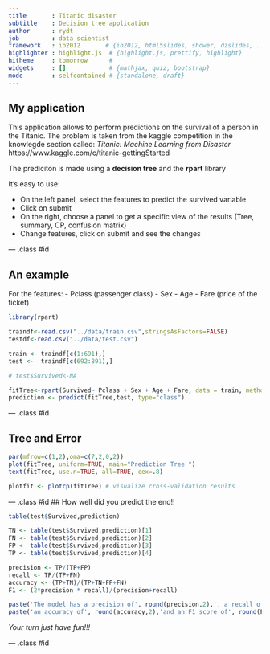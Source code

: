 ```yaml
---
title       : Titanic disaster 
subtitle    : Decision tree application 
author      : rydt
job         : data scientist
framework   : io2012       # {io2012, html5slides, shower, dzslides, ...}
highlighter : highlight.js  # {highlight.js, prettify, highlight}
hitheme     : tomorrow      # 
widgets     : []            # {mathjax, quiz, bootstrap}
mode        : selfcontained # {standalone, draft}
---
```


## My application
This application allows to perform predictions on the survival of a person in the Titanic. The problem is taken from the kaggle competition in the knowlegde section called: *Titanic: Machine Learning from Disaster* https://www.kaggle.com/c/titanic-gettingStarted

The prediciton is made using a **decision tree** and the **rpart** library

It's easy to use:

- On the left panel, select the features to predict the survived variable 
- Click on submit
- On the right, choose a panel to get a specific view of the results (Tree, summary, CP, confusion matrix)
- Change features, click on submit and see the changes

--- .class #id 

## An example
For the features:
- Pclass (passenger class)
- Sex
- Age
- Fare (price of the ticket)
```r
library(rpart)

traindf<-read.csv("../data/train.csv",stringsAsFactors=FALSE)
testdf<-read.csv("../data/test.csv")

train <- traindf[c(1:691),]
test <-  traindf[c(692:891),]

# test$Survived<-NA
```

```r
fitTree<-rpart(Survived~ Pclass + Sex + Age + Fare, data = train, method="class")
prediction <- predict(fitTree,test, type="class")

```

--- .class #id 


## Tree and Error
```r
par(mfrow=c(1,2),oma=c(7,2,0,2))
plot(fitTree, uniform=TRUE, main="Prediction Tree ")
text(fitTree, use.n=TRUE, all=TRUE, cex=.8)

plotfit <- plotcp(fitTree) # visualize cross-validation results
```

--- .class #id 
## How well did you predict the end!!
```r
table(test$Survived,prediction)
```

```r
TN <- table(test$Survived,prediction)[1]
FN <- table(test$Survived,prediction)[2] 
FP <- table(test$Survived,prediction)[3]
TP <- table(test$Survived,prediction)[4]
```

```r
precision <- TP/(TP+FP)
recall <- TP/(TP+FN)
accuracy <- (TP+TN)/(TP+TN+FP+FN)
F1 <- (2*precision * recall)/(precision+recall)
```

```r
paste('The model has a precision of', round(precision,2),', a recall of', round(recall,2))
paste('an accuracy of', round(accuracy,2),'and an F1 score of', round(F1,2))
```

*Your turn just have fun!!!*

--- .class #id 

